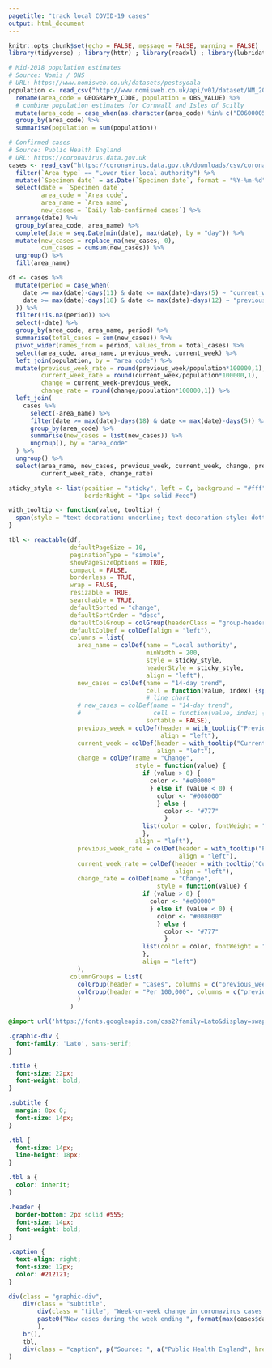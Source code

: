 ```yaml
---
pagetitle: "track local COVID-19 cases"
output: html_document
---
```


```r
knitr::opts_chunk$set(echo = FALSE, message = FALSE, warning = FALSE)
library(tidyverse) ; library(httr) ; library(readxl) ; library(lubridate) ; library(reactable) ; library(zoo) ; library(shiny) ; library(sparkline)

# Mid-2018 population estimates
# Source: Nomis / ONS
# URL: https://www.nomisweb.co.uk/datasets/pestsyoala
population <- read_csv("http://www.nomisweb.co.uk/api/v01/dataset/NM_2002_1.data.csv?geography=1820327937...1820328318&date=latest&gender=0&c_age=200&measures=20100&select=geography_code,obs_value") %>% 
  rename(area_code = GEOGRAPHY_CODE, population = OBS_VALUE) %>% 
  # combine population estimates for Cornwall and Isles of Scilly
  mutate(area_code = case_when(as.character(area_code) %in% c("E06000052", "E06000053") ~ "E06000052", TRUE ~ area_code)) %>% 
  group_by(area_code) %>% 
  summarise(population = sum(population))

# Confirmed cases
# Source: Public Health England
# URL: https://coronavirus.data.gov.uk
cases <- read_csv("https://coronavirus.data.gov.uk/downloads/csv/coronavirus-cases_latest.csv") %>% 
  filter(`Area type` == "Lower tier local authority") %>%
  mutate(`Specimen date` = as.Date(`Specimen date`, format = "%Y-%m-%d")) %>% 
  select(date = `Specimen date`,
         area_code = `Area code`,
         area_name = `Area name`,
         new_cases = `Daily lab-confirmed cases`) %>% 
  arrange(date) %>% 
  group_by(area_code, area_name) %>%
  complete(date = seq.Date(min(date), max(date), by = "day")) %>% 
  mutate(new_cases = replace_na(new_cases, 0),
         cum_cases = cumsum(new_cases)) %>% 
  ungroup() %>% 
  fill(area_name)
```

```r
df <- cases %>% 
  mutate(period = case_when(
    date >= max(date)-days(11) & date <= max(date)-days(5) ~ "current_week",
    date >= max(date)-days(18) & date <= max(date)-days(12) ~ "previous_week"
  )) %>% 
  filter(!is.na(period)) %>% 
  select(-date) %>%
  group_by(area_code, area_name, period) %>% 
  summarise(total_cases = sum(new_cases)) %>% 
  pivot_wider(names_from = period, values_from = total_cases) %>% 
  select(area_code, area_name, previous_week, current_week) %>% 
  left_join(population, by = "area_code") %>% 
  mutate(previous_week_rate = round(previous_week/population*100000,1),
         current_week_rate = round(current_week/population*100000,1),
         change = current_week-previous_week,
         change_rate = round(change/population*100000,1)) %>% 
  left_join(
    cases %>% 
      select(-area_name) %>% 
      filter(date >= max(date)-days(18) & date <= max(date)-days(5)) %>% 
      group_by(area_code) %>% 
      summarise(new_cases = list(new_cases)) %>% 
      ungroup(), by = "area_code"
  ) %>% 
  ungroup() %>% 
  select(area_name, new_cases, previous_week, current_week, change, previous_week_rate, 
         current_week_rate, change_rate)

sticky_style <- list(position = "sticky", left = 0, background = "#fff", zIndex = 1,
                     borderRight = "1px solid #eee")

with_tooltip <- function(value, tooltip) {
  span(style = "text-decoration: underline; text-decoration-style: dotted;", title = tooltip, value)
}

tbl <- reactable(df, 
                 defaultPageSize = 10,
                 paginationType = "simple",
                 showPageSizeOptions = TRUE,
                 compact = FALSE,
                 borderless = TRUE,
                 wrap = FALSE,
                 resizable = TRUE,
                 searchable = TRUE,
                 defaultSorted = "change",
                 defaultSortOrder = "desc",
                 defaultColGroup = colGroup(headerClass = "group-header", align = "left"),
                 defaultColDef = colDef(align = "left"),
                 columns = list(
                   area_name = colDef(name = "Local authority",
                                      minWidth = 200,
                                      style = sticky_style,
                                      headerStyle = sticky_style,
                                      align = "left"),
                   new_cases = colDef(name = "14-day trend", 
                                      cell = function(value, index) {sparkline(df$new_cases[[index]], type = "bar", barColor = "#39809E", zeroColor = "#FFFFFF", barWidth = 10, barSpacing = 2, chartRangeMin = 0, chartRangeMax = max(pull(filter(cases, date >= max(date)-days(18)), new_cases)))},
                                      # line chart
                   # new_cases = colDef(name = "14-day trend", 
                   #                    cell = function(value, index) {sparkline(df$new_cases[[index]], type = "line", lineColor = "#5E5E5E", fillColor = "#DFDFDF", lineWidth = 2, spotColor = '#5E5E5E', minSpotColor = '#5E5E5E', maxSpotColor = '#e00000', highlightSpotColor = '#000000', highlightLineColor = '#000000', spotRadius = 3)},
                                      sortable = FALSE),
                   previous_week = colDef(header = with_tooltip("Previous", paste("Week ending", format(max(cases$date)-days(12),'%A %d %B'))),
                                          align = "left"),
                   current_week = colDef(header = with_tooltip("Current", paste("Week ending", format(max(cases$date)-days(5),'%A %d %B'))),
                                         align = "left"),
                   change = colDef(name = "Change",
                                   style = function(value) {
                                     if (value > 0) {
                                       color <- "#e00000"
                                       } else if (value < 0) {
                                         color <- "#008000"
                                         } else {
                                           color <- "#777"
                                           }
                                     list(color = color, fontWeight = "bold")
                                     },
                                   align = "left"),
                   previous_week_rate = colDef(header = with_tooltip("Previous", paste("Week ending", format(max(cases$date)-days(12),'%A %d %B'))),
                                               align = "left"),
                   current_week_rate = colDef(header = with_tooltip("Current", paste("Week ending", format(max(cases$date)-days(5),'%A %d %B'))),
                                              align = "left"),
                   change_rate = colDef(name = "Change",
                                         style = function(value) {
                                     if (value > 0) {
                                       color <- "#e00000"
                                       } else if (value < 0) {
                                         color <- "#008000"
                                         } else {
                                           color <- "#777"
                                           }
                                     list(color = color, fontWeight = "bold")
                                     },
                                     align = "left")
                   ),
                 columnGroups = list(
                   colGroup(header = "Cases", columns = c("previous_week", "current_week", "change")),
                   colGroup(header = "Per 100,000", columns = c("previous_week_rate", "current_week_rate", "change_rate"))
                   )
                 )
```

```css
@import url('https://fonts.googleapis.com/css2?family=Lato&display=swap');

.graphic-div {
  font-family: 'Lato', sans-serif;
}

.title {
  font-size: 22px;
  font-weight: bold;
}

.subtitle {
  margin: 8px 0;
  font-size: 14px;
}

.tbl {
  font-size: 14px;
  line-height: 18px;
}

.tbl a {
  color: inherit;
}

.header {
  border-bottom: 2px solid #555;
  font-size: 14px;
  font-weight: bold;
}

.caption {
  text-align: right;
  font-size: 12px;
  color: #212121;
}
```

```r
div(class = "graphic-div",
    div(class = "subtitle",
        div(class = "title", "Week-on-week change in coronavirus cases by local authority"),
        paste0("New cases during the week ending ", format(max(cases$date)-days(5),'%d %B'), ", compared with the week ending ", format(max(cases$date)-days(12),'%d %B'))
        ),
    br(),
    tbl,
    div(class = "caption", p("Source: ", a("Public Health England", href = 'https://coronavirus.data.gov.uk/', target = "_blank"), " | ", a("Office for National Statistics", href = 'https://www.nomisweb.co.uk/datasets/pestsyoala', target = "_blank")))
)
```
